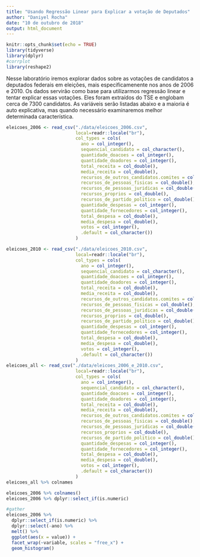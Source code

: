 ```yaml
---
title: "Usando Regressão Linear para Explicar a votação de Deputados"
author: "Daniyel Rocha"
date: "10 de outubro de 2018"
output: html_document
---
```


```r
knitr::opts_chunk$set(echo = TRUE)
library(tidyverse)
library(dplyr)
#corrplot
library(reshape2)
```
Nesse laboratório iremos explorar dados sobre as votações de candidatos a deputados federais em eleições, mais especificamenente nos anos de 2006 e 2010. Os dados servirão como base para utilizarmos regressão linear e tentar explicar essas votações. Eles foram extraídos do TSE e englobam cerca de 7300 candidatos. As variáveis serão listadas abaixo e a maioria é auto explicativa, mas quando necessário examinaremos melhor determinada característica.

```r
eleicoes_2006 <- read_csv("./data/eleicoes_2006.csv",
                          local=readr::locale("br"),
                          col_types = cols(
                            ano = col_integer(),
                            sequencial_candidato = col_character(),
                            quantidade_doacoes = col_integer(),
                            quantidade_doadores = col_integer(),
                            total_receita = col_double(),
                            media_receita = col_double(),
                            recursos_de_outros_candidatos.comites = col_double(),
                            recursos_de_pessoas_fisicas = col_double(),
                            recursos_de_pessoas_juridicas = col_double(),
                            recursos_proprios = col_double(),
                            recursos_de_partido_politico = col_double(),
                            quantidade_despesas = col_integer(),
                            quantidade_fornecedores = col_integer(),
                            total_despesa = col_double(),
                            media_despesa = col_double(),
                            votos = col_integer(),
                            .default = col_character())
                          )

eleicoes_2010 <- read_csv("./data/eleicoes_2010.csv",
                          local=readr::locale("br"),
                          col_types = cols(
                            ano = col_integer(),
                            sequencial_candidato = col_character(),
                            quantidade_doacoes = col_integer(),
                            quantidade_doadores = col_integer(),
                            total_receita = col_double(),
                            media_receita = col_double(),
                            recursos_de_outros_candidatos.comites = col_double(),
                            recursos_de_pessoas_fisicas = col_double(),
                            recursos_de_pessoas_juridicas = col_double(),
                            recursos_proprios = col_double(),
                            recursos_de_partido_politico = col_double(),
                            quantidade_despesas = col_integer(),
                            quantidade_fornecedores = col_integer(),
                            total_despesa = col_double(),
                            media_despesa = col_double(),
                            votos = col_integer(),
                            .default = col_character())
                          )
eleicoes_all <- read_csv("./data/eleicoes_2006_e_2010.csv",
                          local=readr::locale("br"),
                          col_types = cols(
                            ano = col_integer(),
                            sequencial_candidato = col_character(),
                            quantidade_doacoes = col_integer(),
                            quantidade_doadores = col_integer(),
                            total_receita = col_double(),
                            media_receita = col_double(),
                            recursos_de_outros_candidatos.comites = col_double(),
                            recursos_de_pessoas_fisicas = col_double(),
                            recursos_de_pessoas_juridicas = col_double(),
                            recursos_proprios = col_double(),
                            recursos_de_partido_politico = col_double(),
                            quantidade_despesas = col_integer(),
                            quantidade_fornecedores = col_integer(),
                            total_despesa = col_double(),
                            media_despesa = col_double(),
                            votos = col_integer(),
                            .default = col_character())
                          )
eleicoes_all %>% colnames
```

```r
eleicoes_2006 %>% colnames()
eleicoes_2006 %>% dplyr::select_if(is.numeric)

#gather
eleicoes_2006 %>%
  dplyr::select_if(is.numeric) %>% 
  dplyr::select(-ano) %>% 
  melt() %>% 
  ggplot(aes(x = value)) +
  facet_wrap(~variable, scales = "free_x") +
  geom_histogram()
```

